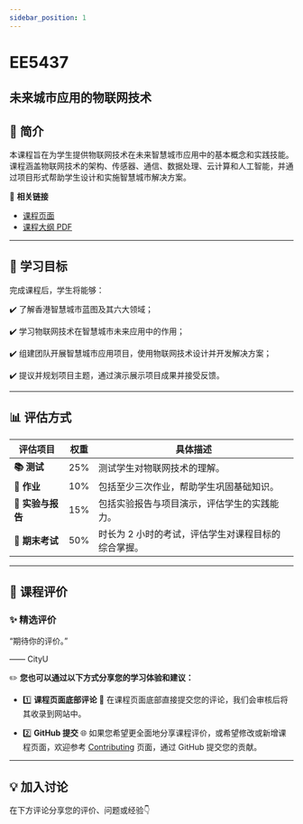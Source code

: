 ```yaml
---
sidebar_position: 1
---
```


# EE5437
## 未来城市应用的物联网技术

## **📘 简介**
本课程旨在为学生提供物联网技术在未来智慧城市应用中的基本概念和实践技能。课程涵盖物联网技术的架构、传感器、通信、数据处理、云计算和人工智能，并通过项目形式帮助学生设计和实施智慧城市解决方案。

🔗 **相关链接**
- [课程页面](https://www.cityu.edu.hk/catalogue/pg/202425/course/EE5437.htm)
- [课程大纲 PDF](https://www.cityu.edu.hk/catalogue/pg/202425/course/EE5437.pdf)

---

## **🎯 学习目标**

完成课程后，学生将能够：

✔️ 了解香港智慧城市蓝图及其六大领域；

✔️ 学习物联网技术在智慧城市未来应用中的作用；

✔️ 组建团队开展智慧城市应用项目，使用物联网技术设计并开发解决方案；

✔️ 提议并规划项目主题，通过演示展示项目成果并接受反馈。

---

## **📊 评估方式**

| **评估项目**          | **权重** | **具体描述**                                                                                       |
|----------------------|---------|---------------------------------------------------------------------------------------------------|
| **📚 测试**            | 25%     | 测试学生对物联网技术的理解。                                                                      |
| **📝 作业**           | 10%     | 包括至少三次作业，帮助学生巩固基础知识。                                                          |
| **📝 实验与报告**      | 15%     | 包括实验报告与项目演示，评估学生的实践能力。                                                       |
| **📖 期末考试**       | 50%     | 时长为 2 小时的考试，评估学生对课程目标的综合掌握。                                                |

---

## **💬 课程评价**

### ✨ **精选评价**
<div className={commentStyles.commentBox}>
    <p className={commentStyles.commentText}>
        “期待你的评价。”
    </p>
    <p className={commentStyles.commentAuthor}>—— CityU</p>
</div>

✏️ **您也可以通过以下方式分享您的学习体验和建议：**

- 1️⃣ **课程页面底部评论**
💬 在课程页面底部直接提交您的评论，我们会审核后将其收录到网站中。

- 2️⃣ **GitHub 提交**
🌐 如果您希望更全面地分享课程评价，或希望修改或新增课程页面，欢迎参考 [Contributing](/contributing) 页面，通过 GitHub 提交您的贡献。

---

## **💡 加入讨论**

在下方评论分享您的评价、问题或经验👇
<Utterances />

